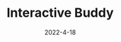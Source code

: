 ---
title: Interactive Buddy
description: A game where you screw around with a little buddy.
date: 2022-4-18
type: Flash
name: interactivebuddy
credits:
- Game by Addicting Games
---
